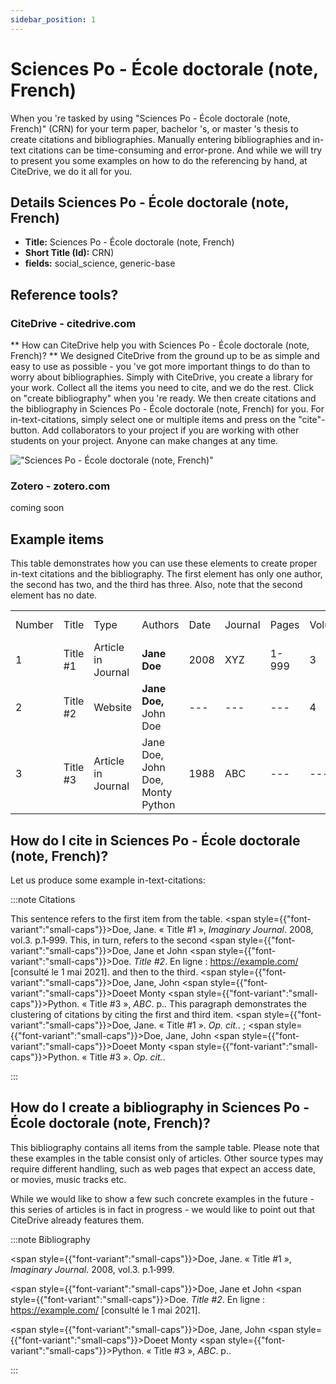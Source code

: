 ```yaml
---
sidebar_position: 1
---
```


# Sciences Po - École doctorale (note, French)

When you 're tasked by using "Sciences Po - École doctorale (note, French)" (CRN) for your term paper, bachelor 's, or master 's thesis to create citations and bibliographies.
Manually entering bibliographies and in-text citations can be time-consuming and error-prone. And while we will try to present you some examples on how to do the referencing by hand, at CiteDrive, we do it all for you.

## Details  Sciences Po - École doctorale (note, French)
* **Title:** Sciences Po - École doctorale (note, French)
* **Short Title (Id):** CRN)
* **fields:** social_science, generic-base

## Reference tools?
### CiteDrive - citedrive.com
** How can CiteDrive help you with Sciences Po - École doctorale (note, French)? **
We designed CiteDrive from the ground up to be as simple and easy to use as possible - you 've got more important things to do than to worry about bibliographies. Simply with CiteDrive, you create a library for your work. Collect all the items you need to cite, and we do the rest. Click on "create bibliography" when you 're ready. We then create citations and the bibliography in Sciences Po - École doctorale (note, French) for you. For in-text-citations, simply select one or multiple items and press on the "cite"-button. Add collaborators to your project if you are working with other students on your project. Anyone can make changes at any time.


!["Sciences Po - École doctorale (note, French)"](images/sciences-po--ecole-doctorale-note-french.svg "Choose Sciences Po - École doctorale (note, French) in the CiteDrive App")

### Zotero - zotero.com

coming soon

## Example items

This table demonstrates how you can use these elements to create proper in-text citations and the bibliography. The first element has only one author, the second has two, and the third has three. Also, note that the second element has no date.


<table>
  <tr>
   <td>Number
   </td>
   <td>Title
   </td>
   <td>Type
   </td>
   <td>Authors
   </td>
   <td>Date
   </td>
   <td>Journal
   </td>
   <td>Pages
   </td>
   <td>Volume
   </td>
   <td>Issue
   </td>
   <td>Access Date
   </td>
  </tr>
  <tr>
   <td>1
   </td>
   <td>Title #1
   </td>
   <td>Article in Journal
   </td>
   <td><strong>Jane Doe</strong>
   </td>
   <td>2008
   </td>
   <td>XYZ
   </td>
   <td>1-999
   </td>
   <td>3
   </td>
   <td>2
   </td>
   <td>--
   </td>
  </tr>
  <tr>
   <td>
2
   </td>
   <td>Title #2
   </td>
   <td>Website
   </td>
   <td><strong>Jane Doe, </strong>John Doe
   </td>
   <td>---
   </td>
   <td>---
   </td>
   <td>---
   </td>
   <td>4
   </td>
   <td>---
   </td>
   <td>2020-05-01
   </td>
  </tr>
  <tr>
   <td>3
   </td>
   <td>Title #3
   </td>
   <td>Article in Journal
   </td>
   <td>Jane Doe, John Doe, Monty Python
   </td>
   <td>1988
   </td>
   <td>ABC
   </td>
   <td>---
   </td>
   <td>---
   </td>
   <td>16
   </td>
   <td>---
   </td>
  </tr>
</table>



## How do I cite in  Sciences Po - École doctorale (note, French)?

Let us produce some example in-text-citations:

:::note Citations


This sentence refers to the first item from the table. <span style={{"font-variant":"small-caps"}}>Doe</span>, Jane. « Title #1 », <i>Imaginary Journal</i>. 2008, vol.3. p.1‑999.  This, in turn, refers to the second <span style={{"font-variant":"small-caps"}}>Doe</span>, Jane et John  <span style={{"font-variant":"small-caps"}}>Doe</span>. <i>Title #2</i>. En ligne : https://example.com/ [consulté le 1 mai 2021]. 
and then to the third.  <span style={{"font-variant":"small-caps"}}>Doe</span>, Jane, John <span style={{"font-variant":"small-caps"}}>Doe</span>et Monty <span style={{"font-variant":"small-caps"}}>Python</span>. « Title #3 », <i>ABC</i>. p.. 
This paragraph demonstrates the clustering of citations by citing the first and third item. <span style={{"font-variant":"small-caps"}}>Doe</span>, Jane. « Title #1 ». <i>Op. cit.</i>. ; <span style={{"font-variant":"small-caps"}}>Doe</span>, Jane, John <span style={{"font-variant":"small-caps"}}>Doe</span>et Monty <span style={{"font-variant":"small-caps"}}>Python</span>. « Title #3 ». <i>Op. cit.</i>.

:::

## How do I create a bibliography in Sciences Po - École doctorale (note, French)?

This bibliography contains all items from the sample table. Please note that these examples in the table consist only of articles. Other source types may require different handling, such as web pages that expect an access date, or movies, music tracks etc.

While we would like to show a few such concrete examples in the future - this series of articles is in fact in progress - we would like to point out that CiteDrive already features them.

:::note Bibliography

<span style={{"font-variant":"small-caps"}}>Doe</span>, Jane. « Title #1 », <i>Imaginary Journal</i>. 2008, vol.3. p.1‑999.

<span style={{"font-variant":"small-caps"}}>Doe</span>, Jane et John  <span style={{"font-variant":"small-caps"}}>Doe</span>. <i>Title #2</i>. En ligne : https://example.com/ [consulté le 1 mai 2021].

<span style={{"font-variant":"small-caps"}}>Doe</span>, Jane, John <span style={{"font-variant":"small-caps"}}>Doe</span>et Monty <span style={{"font-variant":"small-caps"}}>Python</span>. « Title #3 », <i>ABC</i>. p..



:::


        